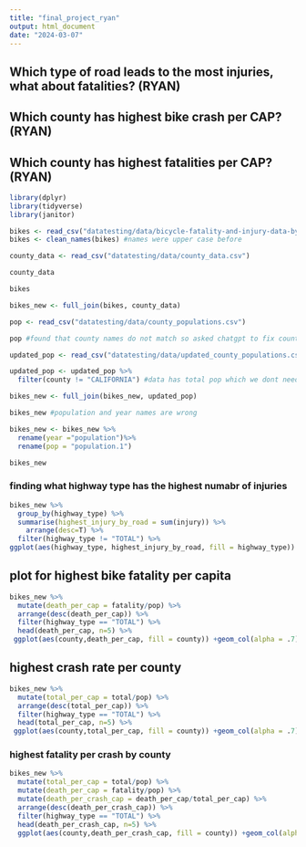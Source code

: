 ```yaml
---
title: "final_project_ryan"
output: html_document
date: "2024-03-07"
---
```


## Which type of road leads to the most injuries, what about fatalities? (RYAN)
## Which county has highest bike crash per CAP? (RYAN)
## Which county has highest fatalities per CAP?  (RYAN)

```r
library(dplyr)
library(tidyverse)
library(janitor)
```

```r
bikes <- read_csv("datatesting/data/bicycle-fatality-and-injury-data-by-county.csv")
bikes <- clean_names(bikes) #names were upper case before
```

```r
county_data <- read_csv("datatesting/data/county_data.csv")
```
```r
county_data
```
```r
bikes
```

```r
bikes_new <- full_join(bikes, county_data)
```
```r
pop <- read_csv("datatesting/data/county_populations.csv")
```
```r
pop #found that county names do not match so asked chatgpt to fix county names
```

```r
updated_pop <- read_csv("datatesting/data/updated_county_populations.csv")
```
```r
updated_pop <- updated_pop %>%
  filter(county != "CALIFORNIA") #data has total pop which we dont need
```

```r
bikes_new <- full_join(bikes_new, updated_pop)
```
```r
bikes_new #population and year names are wrong
```

```r
bikes_new <- bikes_new %>%
  rename(year ="population")%>%
  rename(pop = "population.1")
```

```r
bikes_new
```





### finding what highway type has the highest numabr of injuries
```r
bikes_new %>% 
  group_by(highway_type) %>% 
  summarise(highest_injury_by_road = sum(injury)) %>% 
    arrange(desc=T) %>% 
  filter(highway_type != "TOTAL") %>% 
ggplot(aes(highway_type, highest_injury_by_road, fill = highway_type)) + geom_col(alpha = .7) + labs(title = "Injuries by Highway Type", x = "Highway Type", y= "Injuries")
```
## plot for highest bike fatality per capita
```r
bikes_new %>% 
  mutate(death_per_cap = fatality/pop) %>% 
  arrange(desc(death_per_cap)) %>% 
  filter(highway_type == "TOTAL") %>% 
  head(death_per_cap, n=5) %>% 
 ggplot(aes(county,death_per_cap, fill = county)) +geom_col(alpha = .7) + labs(title = "Fatality per Capita by County", x= "County", y= "Fatality per Capita")
```
## highest crash rate per county
```r
bikes_new %>% 
  mutate(total_per_cap = total/pop) %>% 
  arrange(desc(total_per_cap)) %>% 
  filter(highway_type == "TOTAL") %>% 
  head(total_per_cap, n=5) %>% 
 ggplot(aes(county,total_per_cap, fill = county)) +geom_col(alpha = .7) + labs(title = "Crashes per Capita by County", x= "County", y= "Crashes per Capita")
```

### highest fatality per crash by county

```r
bikes_new %>% 
  mutate(total_per_cap = total/pop) %>% 
  mutate(death_per_cap = fatality/pop) %>% 
  mutate(death_per_crash_cap = death_per_cap/total_per_cap) %>% 
  arrange(desc(death_per_crash_cap)) %>% 
  filter(highway_type == "TOTAL") %>% 
  head(death_per_crash_cap, n=5) %>% 
  ggplot(aes(county,death_per_crash_cap, fill = county)) +geom_col(alpha = .7) + labs(title = "Fatalities per Crash by County", x= "County", y= "Fatality per Crash")
```



